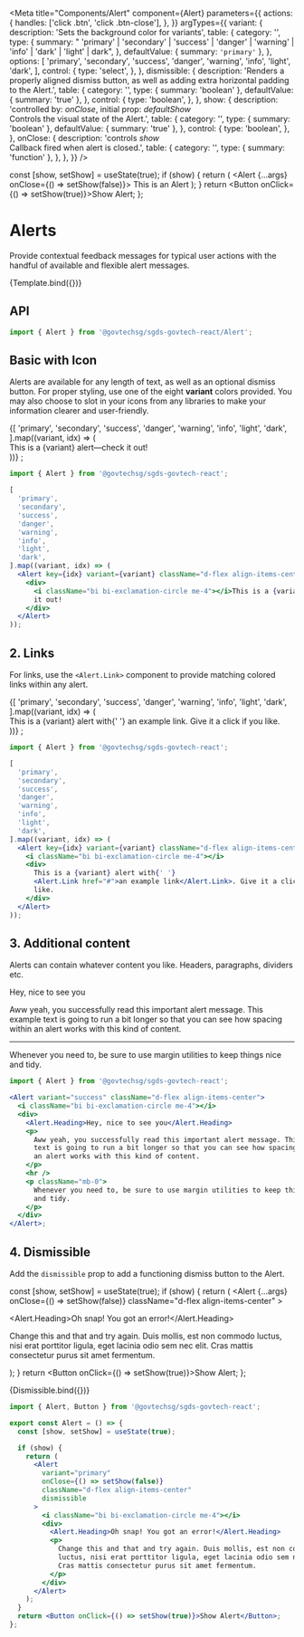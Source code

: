 
<Meta
  title="Components/Alert"
  component={Alert}
  parameters={{
    actions: {
      handles: ['click .btn', 'click .btn-close'],
    },
  }}
  argTypes={{
    variant: {
      description: 'Sets the background color for variants',
      table: {
        category: '<Alert>',
        type: {
          summary:
            " 'primary' | 'secondary' | 'success' | 'danger' | 'warning' | 'info' | 'dark' | 'light' | dark",
        },
        defaultValue: { summary: `'primary'` },
      },
      options: [
        'primary',
        'secondary',
        'success',
        'danger',
        'warning',
        'info',
        'light',
        'dark',
      ],
      control: {
        type: 'select',
      },
    },
    dismissible: {
      description:
        'Renders a properly aligned dismiss button, as well as adding extra horizontal padding to the Alert.',
      table: {
        category: '<Alert>',
        type: { summary: 'boolean' },
        defaultValue: { summary: 'true' },
      },
      control: {
        type: 'boolean',
      },
    },
    show: {
      description:
        'controlled by: *onClose*, initial prop: *defaultShow* <br/> Controls the visual state of the Alert.',
      table: {
        category: '<Alert>',
        type: { summary: 'boolean' },
        defaultValue: { summary: 'true' },
      },
      control: {
        type: 'boolean',
      },
    },
    onClose: {
      description: 'controls *show* <br/> Callback fired when alert is closed.',
      table: {
        category: '<Alert>',
        type: { summary: 'function' },
      },
    },
  }}
/>

  const [show, setShow] = useState(true);
  if (show) {
    return (
      <Alert {...args} onClose={() => setShow(false)}>
        <i className="bi bi-info-circle flex-shrink-0 me-4"></i>
        This is an Alert
      </Alert>
    );
  }
  return <Button onClick={() => setShow(true)}>Show Alert</Button>;
};

# Alerts

Provide contextual feedback messages for typical user actions with the handful of available and flexible alert messages.

<Canvas>
  <Story name="Default">{Template.bind({})}</Story>
</Canvas>

## API 

```jsx
import { Alert } from '@govtechsg/sgds-govtech-react/Alert'; 
```

<ArgsTable story="Default" />

## Basic with Icon

Alerts are available for any length of text, as well as an optional dismiss button. For proper styling, use one of the eight **variant** colors provided.
You may also choose to slot in your icons from any libraries to make your information clearer and user-friendly.

<Canvas>
  <Story name="Basic with Icon">
    {[
      'primary',
      'secondary',
      'success',
      'danger',
      'warning',
      'info',
      'light',
      'dark',
    ].map((variant, idx) => (
      <Alert key={idx} variant={variant} className="d-flex align-items-center">
        <div>
          <i className="bi bi-exclamation-circle me-4"></i>This is a {variant} alert—check
          it out!
        </div>
      </Alert>
    ))}
    ;
  </Story>
</Canvas>

```jsx
import { Alert } from '@govtechsg/sgds-govtech-react';

[
  'primary',
  'secondary',
  'success',
  'danger',
  'warning',
  'info',
  'light',
  'dark',
].map((variant, idx) => (
  <Alert key={idx} variant={variant} className="d-flex align-items-center">
    <div>
      <i className="bi bi-exclamation-circle me-4"></i>This is a {variant} alert—check
      it out!
    </div>
  </Alert>
));
```

## 2. Links

For links, use the `<Alert.Link>` component to provide matching colored links within any alert.

<Canvas>
  <Story name="Links">
    {[
      'primary',
      'secondary',
      'success',
      'danger',
      'warning',
      'info',
      'light',
      'dark',
    ].map((variant, idx) => (
      <Alert key={idx} variant={variant} className="d-flex align-items-center">
        <i className="bi bi-exclamation-circle me-4"></i>
        <div>
          This is a {variant} alert with{' '}
          <Alert.Link href="#">an example link</Alert.Link>. Give it a click if
          you like.
        </div>
      </Alert>
    ))}
    ;
  </Story>
</Canvas>

```jsx
import { Alert } from '@govtechsg/sgds-govtech-react';

[
  'primary',
  'secondary',
  'success',
  'danger',
  'warning',
  'info',
  'light',
  'dark',
].map((variant, idx) => (
  <Alert key={idx} variant={variant} className="d-flex align-items-center">
    <i className="bi bi-exclamation-circle me-4"></i>
    <div>
      This is a {variant} alert with{' '}
      <Alert.Link href="#">an example link</Alert.Link>. Give it a click if you
      like.
    </div>
  </Alert>
));
```

## 3. Additional content

Alerts can contain whatever content you like. Headers, paragraphs, dividers etc.

<Canvas>
  <Story name="Additional Content">
    <Alert variant="success" className="d-flex align-items-center">
      <i className="bi bi-exclamation-circle me-4"></i>
      <div>
        <Alert.Heading>Hey, nice to see you</Alert.Heading>
        <p>
          Aww yeah, you successfully read this important alert message. This
          example text is going to run a bit longer so that you can see how
          spacing within an alert works with this kind of content.
        </p>
        <hr />
        <p className="mb-0">
          Whenever you need to, be sure to use margin utilities to keep things
          nice and tidy.
        </p>
      </div>
    </Alert>
  </Story>
</Canvas>

```jsx
import { Alert } from '@govtechsg/sgds-govtech-react';

<Alert variant="success" className="d-flex align-items-center">
  <i className="bi bi-exclamation-circle me-4"></i>
  <div>
    <Alert.Heading>Hey, nice to see you</Alert.Heading>
    <p>
      Aww yeah, you successfully read this important alert message. This example
      text is going to run a bit longer so that you can see how spacing within
      an alert works with this kind of content.
    </p>
    <hr />
    <p className="mb-0">
      Whenever you need to, be sure to use margin utilities to keep things nice
      and tidy.
    </p>
  </div>
</Alert>;
```

## 4. Dismissible

Add the `dismissible` prop to add a functioning dismiss button to the Alert.

  const [show, setShow] = useState(true);
  if (show) {
    return (
      <Alert
        {...args}
        onClose={() => setShow(false)}
        className="d-flex align-items-center"
      >
        <i className="bi bi-exclamation-circle me-4"></i>
        <div>
          <Alert.Heading>Oh snap! You got an error!</Alert.Heading>
          <p>
            Change this and that and try again. Duis mollis, est non commodo
            luctus, nisi erat porttitor ligula, eget lacinia odio sem nec elit.
            Cras mattis consectetur purus sit amet fermentum.
          </p>
        </div>
      </Alert>
    );
  }
  return <Button onClick={() => setShow(true)}>Show Alert</Button>;
};

<Canvas>
  <Story
    name="Dismissible"
    args={{ variant: 'primary', dismissible: true, show: true }}
  >
    {Dismissible.bind({})}
  </Story>
</Canvas>

```jsx
import { Alert, Button } from '@govtechsg/sgds-govtech-react';

export const Alert = () => {
  const [show, setShow] = useState(true);

  if (show) {
    return (
      <Alert
        variant="primary"
        onClose={() => setShow(false)}
        className="d-flex align-items-center"
        dismissible
      >
        <i className="bi bi-exclamation-circle me-4"></i>
        <div>
          <Alert.Heading>Oh snap! You got an error!</Alert.Heading>
          <p>
            Change this and that and try again. Duis mollis, est non commodo
            luctus, nisi erat porttitor ligula, eget lacinia odio sem nec elit.
            Cras mattis consectetur purus sit amet fermentum.
          </p>
        </div>
      </Alert>
    );
  }
  return <Button onClick={() => setShow(true)}>Show Alert</Button>;
};
```
